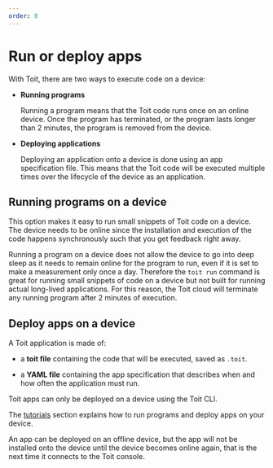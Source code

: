 ```yaml
---
order: 0
---
```


# Run or deploy apps

With Toit, there are two ways to execute code on a device:

- **Running programs**

    Running a program means that the Toit code runs once on an online device. Once the program has terminated, or the program lasts longer than 2 minutes, the program is removed from the device.

- **Deploying applications**

    Deploying an application onto a device is done using an app specification file. This means that the Toit code will be executed multiple times over the lifecycle of the device as an application.

## Running programs on a device

This option makes it easy to run small snippets of Toit code on a device. The device needs to be online since the installation and execution of the code happens synchronously such that you get feedback right away. 

Running a program on a device does not allow the device to go into deep sleep as it needs to remain online for the program to run, even if it is set to make a measurement only once a day. Therefore the `toit run` command is great for running small snippets of code on a device but not built for running actual long-lived applications. For this reason, the Toit cloud will terminate any running  program after 2 minutes of execution.

## Deploy apps on a device


A Toit application is made of:

- a **toit file** containing the code that will be executed, saved as `.toit`.

- a **YAML file** containing the app specification that describes when and how often the application must run.

Toit apps can only be deployed on a device using the Toit CLI.

The [tutorials](../../tutorials/starter/temperature) section explains how to run programs and deploy apps on your device.

<Note>
An app can be deployed on an offline device, but the app will not be installed onto the device until the device becomes online again, that is the next time it connects to the Toit console.
</Note>
